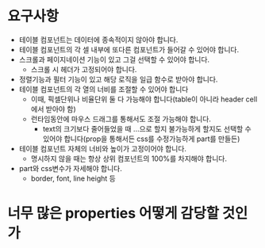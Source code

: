 
<Meta of={GHTableStories} title='Requirements' />

# 요구사항

- 테이블 컴포넌트는 데이터에 종속적이지 않아야 합니다.
- 테이블 컴포넌트의 각 셀 내부에 또다른 컴포넌트가 들어갈 수 있어야 합니다.
- 스크롤과 페이지네이션 기능이 있고 그걸 선택할 수 있어야 합니다.
  - 스크롤 시 헤더가 고정되어야 합니다.
- 정렬기능과 필터 기능이 있고 해당 로직을 일급 함수로 받아야 합니다.
- 테이블 컴포넌트의 각 열의 너비를 조절할 수 있어야 합니다
  - 이때, 픽셀단위나 비율단위 둘 다 가능해야 합니다(table이 아니라 header cell에서 받아야 함)
  - 런타임동안에 마우스 드래그를 통해서도 조절 가능해야 합니다.
    - text의 크기보다 줄어들었을 때 ...으로 할지 불가능하게 할지도 선택할 수 있어야 합니다(prop을 통해서든 css를 수정가능하게 part를 만들든)
- 테이블 컴포넌트 자체의 너비와 높이가 고정이어야 합니다.
  - 명시하지 않을 때는 항상 상위 컴포넌트의 100%를 차지해야 합니다.
- part와 css변수가 자세해야 합니다.
  - border, font, line height 등

# 너무 많은 properties 어떻게 감당할 것인가



